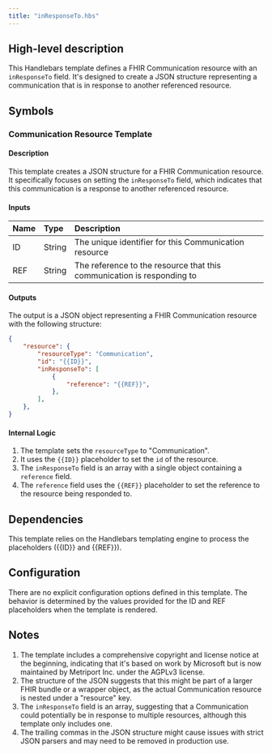 ```yaml
---
title: "inResponseTo.hbs"
---
```


## High-level description
This Handlebars template defines a FHIR Communication resource with an `inResponseTo` field. It's designed to create a JSON structure representing a communication that is in response to another referenced resource.

## Symbols

### Communication Resource Template
#### Description
This template creates a JSON structure for a FHIR Communication resource. It specifically focuses on setting the `inResponseTo` field, which indicates that this communication is a response to another referenced resource.

#### Inputs
| Name | Type | Description |
|:-----|:-----|:------------|
| ID   | String | The unique identifier for this Communication resource |
| REF  | String | The reference to the resource that this communication is responding to |

#### Outputs
The output is a JSON object representing a FHIR Communication resource with the following structure:
```json
{
    "resource": {
        "resourceType": "Communication",
        "id": "{{ID}}",
        "inResponseTo": [
            {
                "reference": "{{REF}}",
            },
        ],
    },
}
```

#### Internal Logic
1. The template sets the `resourceType` to "Communication".
2. It uses the `{{ID}}` placeholder to set the `id` of the resource.
3. The `inResponseTo` field is an array with a single object containing a `reference` field.
4. The `reference` field uses the `{{REF}}` placeholder to set the reference to the resource being responded to.

## Dependencies
This template relies on the Handlebars templating engine to process the placeholders ({{ID}} and {{REF}}).

## Configuration
There are no explicit configuration options defined in this template. The behavior is determined by the values provided for the ID and REF placeholders when the template is rendered.

## Notes
1. The template includes a comprehensive copyright and license notice at the beginning, indicating that it's based on work by Microsoft but is now maintained by Metriport Inc. under the AGPLv3 license.
2. The structure of the JSON suggests that this might be part of a larger FHIR bundle or a wrapper object, as the actual Communication resource is nested under a "resource" key.
3. The `inResponseTo` field is an array, suggesting that a Communication could potentially be in response to multiple resources, although this template only includes one.
4. The trailing commas in the JSON structure might cause issues with strict JSON parsers and may need to be removed in production use.